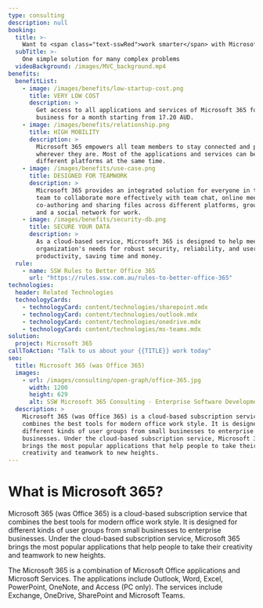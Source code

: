 ```yaml
---
type: consulting
description: null
booking:
  title: >-
    Want to <span class="text-sswRed">work smarter</span> with Microsoft 365?
  subTitle: >-
    One simple solution for many complex problems
  videoBackground: /images/MVC_background.mp4
benefits:
  benefitList:
    - image: /images/benefits/low-startup-cost.png
      title: VERY LOW COST
      description: >
        Get access to all applications and services of Microsoft 365 for 
        business for a month starting from 17.20 AUD.
    - image: /images/benefits/relationship.png
      title: HIGH MOBILITY
      description: >
        Microsoft 365 empowers all team members to stay connected and productive 
        wherever they are. Most of the applications and services can be run on 
        different platforms at the same time.
    - image: /images/benefits/use-case.png
      title: DESIGNED FOR TEAMWORK
      description: >
        Microsoft 365 provides an integrated solution for everyone in the 
        team to collaborate more effectively with team chat, online meetings, 
        co-authoring and sharing files across different platforms, group emails 
        and a social network for work.
    - image: /images/benefits/security-db.png
      title: SECURE YOUR DATA
      description: >
        As a cloud-based service, Microsoft 365 is designed to help meet the 
        organization's needs for robust security, reliability, and user 
        productivity, saving time and money.
  rule:
    - name: SSW Rules to Better Office 365
      url: "https://rules.ssw.com.au/rules-to-better-office-365"
technologies:
  header: Related Technologies
  technologyCards:
    - technologyCard: content/technologies/sharepoint.mdx
    - technologyCard: content/technologies/outlook.mdx
    - technologyCard: content/technologies/onedrive.mdx
    - technologyCard: content/technologies/ms-teams.mdx
solution:
  project: Microsoft 365
callToAction: "Talk to us about your {{TITLE}} work today"
seo:
  title: Microsoft 365 (was Office 365)
  images:
    - url: /images/consulting/open-graph/office-365.jpg
      width: 1200
      height: 629
      alt: SSW Microsoft 365 Consulting - Enterprise Software Development
  description: >
    Microsoft 365 (was Office 365) is a cloud-based subscription service that 
    combines the best tools for modern office work style. It is designed for 
    different kinds of user groups from small businesses to enterprise 
    businesses. Under the cloud-based subscription service, Microsoft 365 
    brings the most popular applications that help people to take their 
    creativity and teamwork to new heights.
---
```


# What is **Microsoft 365**?

<VideoEmbed url="https://www.youtube.com/watch?v=d6p_aKM1M3o" />

Microsoft 365 (was Office 365) is a cloud-based subscription service that combines the best tools
for modern office work style. It is designed for different kinds of user groups
from small businesses to enterprise businesses. Under the cloud-based
subscription service, Microsoft 365 brings the most popular applications that help
people to take their creativity and teamwork to new heights.

The Microsoft 365 is a combination of Microsoft Office applications and Microsoft
Services. The applications include Outlook, Word, Excel, PowerPoint, OneNote,
and Access (PC only). The services include Exchange, OneDrive, SharePoint and
Microsoft Teams.

